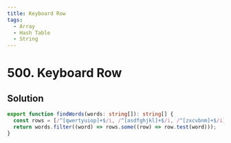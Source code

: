 ```yaml
---
title: Keyboard Row
tags:
  - Array
  - Hash Table
  - String
---
```


# 500. Keyboard Row

<Badges>
  <LevelBadge level="easy" />
  <TopicBadge name="Array" slug="array" />
  <TopicBadge name="Hash Table" slug="hash-table" />
  <TopicBadge name="String" slug="string" />
</Badges>

## Solution

```typescript filename="solution.ts" copy
export function findWords(words: string[]): string[] {
  const rows = [/^[qwertyuiop]+$/i, /^[asdfghjkl]+$/i, /^[zxcvbnm]+$/i];
  return words.filter((word) => rows.some((row) => row.test(word)));
}
```

<ProblemLink
  codingSite="leetcode"
  href="https://leetcode.com/problems/keyboard-row"
  title="Keyboard Row"
/>
